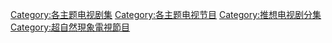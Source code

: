 [[Category:各主题电视剧集|Category:各主题电视剧集]]
[[Category:各主题电视节目|Category:各主题电视节目]]
[[Category:推想电视剧分集|Category:推想电视剧分集]]
[[Category:超自然現象電視節目|Category:超自然現象電視節目]]